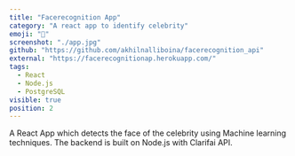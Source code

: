 ```yaml
---
title: "Facerecognition App"
category: "A react app to identify celebrity"
emoji: "📓"
screenshot: "./app.jpg"
github: "https://github.com/akhilnalliboina/facerecognition_api"
external: "https://facerecognitionap.herokuapp.com/"
tags:
  - React
  - Node.js
  - PostgreSQL
visible: true
position: 2
---
```


A React App which detects the face of the celebrity using Machine learning techniques. The backend is built on Node.js with Clarifai API.
